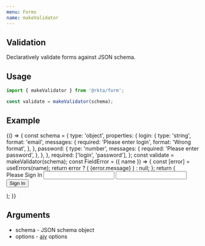 ```yaml
---
menu: Forms
name: makeValidator
---
```



## Validation

Declaratively validate forms against JSON schema.

## Usage

```javascript
import { makeValidator } from '@rkta/form';

const validate = makeValidator(schema);
```

## Example

<Playground>
  {() => {
    const schema = {
      type: 'object',
      properties: {
        login: {
          type: 'string',
          format: 'email',
          messages: {
            required: 'Please enter login',
            format: 'Wrong format',
          },
        },
        password: {
          type: 'number',
          messages: {
            required: 'Please enter password',
          },
        },
      },
      required: ['login', 'password'],
    };
    const validate = makeValidator(schema);
    const FieldError = ({ name }) => {
      const [error] = useErrors(name);
      return error ? (
        <Addon color="warning" subtitle2>
          {error.message}
        </Addon>
      ) : null;
    };
    return (
      <Card rize={1} css={{ maxWidth: '450px', margin: '24px auto' }}>
        <Form validate1={validate} onFormSubmit={console.log} autoSubmit disabled>
          <CardHeader>Please Sign In</CardHeader>
          <CardBody>
            <Input caption="Login" name="login" bgColor="paper2" required />
            <Divider invisible />
            <Input caption="Password" name="password" bgColor="paper2" type="password" />
          </CardBody>
          <CardFooter right>
            <Button bgColor="primary" type="submit">
              Sign In
            </Button>
          </CardFooter>
        </Form>
      </Card>
    );
  }}
</Playground>

## Arguments

- schema - JSON schema object
- options - [ajv](https://github.com/epoberezkin/ajv) options

